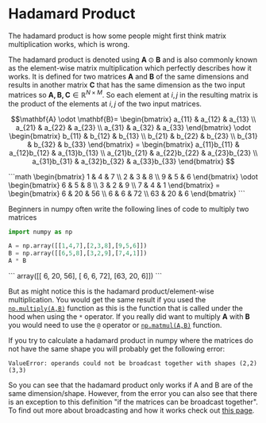 
# Hadamard Product

The hadamard product is how some people might first think matrix multiplication works, which is wrong.

The hadamard product is denoted using $\mathbf{A} \odot \mathbf{B}$ and is also commonly known as the element-wise matrix multiplication which perfectly describes how it works. It is defined for two matrices $\mathbf{A}$ and $\mathbf{B}$ of the same dimensions and results in another matrix $\mathbf{C}$ that has the same dimension as the two input matrices so $\mathbf{A, B, C} \in \mathbb{R}^{N \times M}$. So each element at $i,j$ in the resulting matrix is the product of the elements at $i,j$ of the two input matrices.

```math
\mathbf{A} \odot \mathbf{B}=
\begin{bmatrix}
    a_{11} & a_{12} & a_{13} \\
    a_{21} & a_{22} & a_{23} \\
    a_{31} & a_{32} & a_{33}
\end{bmatrix} \odot
\begin{bmatrix}
    b_{11} & b_{12} & b_{13} \\
    b_{21} & b_{22} & b_{23} \\
    b_{31} & b_{32} & b_{33}
\end{bmatrix} =
\begin{bmatrix}
    a_{11}b_{11} & a_{12}b_{12} & a_{13}b_{13} \\
    a_{21}b_{21} & a_{22}b_{22} & a_{23}b_{23} \\
    a_{31}b_{31} & a_{32}b_{32} & a_{33}b_{33}
\end{bmatrix} 
```

<Callout type="example">
```math
\begin{bmatrix}
    1 & 4 & 7 \\
    2 & 3 & 8 \\
    9 & 5 & 6
\end{bmatrix} \odot
\begin{bmatrix}
    6 & 5 & 8 \\
    3 & 2 & 9 \\
    7 & 4 & 1
\end{bmatrix} =
\begin{bmatrix}
    6 & 20 & 56 \\
    6 & 6 & 72 \\
    63 & 20 & 6
\end{bmatrix}
```
</Callout>

Beginners in numpy often write the following lines of code to multiply two matrices


```python
import numpy as np

A = np.array([[1,4,7],[2,3,8],[9,5,6]])
B = np.array([[6,5,8],[3,2,9],[7,4,1]])
A * B
```
<div className="code-output-wrapper">
```
    array([[ 6, 20, 56],
           [ 6,  6, 72],
           [63, 20,  6]])
```
</div>

But as might notice this is the hadamard product/element-wise multiplication. You would get the same result if you used the [`np.multiply(A,B)`](https://numpy.org/doc/stable/reference/generated/numpy.multiply.html) function as this is the function that is called under the hood when using the `*` operator. If you really did want to multiply $\mathbf{A}$ with $\mathbf{B}$ you would need to use the `@` operator or [`np.matmul(A,B)`](https://numpy.org/doc/stable/reference/generated/numpy.matmul.html) function.

If you try to calculate a hadamard product in numpy where the matrices do not have the same shape you will probably get the following error:

`ValueError: operands could not be broadcast together with shapes (2,2) (3,3)`

So you can see that the hadamard product only works if A and B are of the same dimension/shape. However, from the error you can also see that there is an exception to this definition "if the matrices can be broadcast together". To find out more about broadcasting and how it works check out [this page](./broadcasting.md). 


